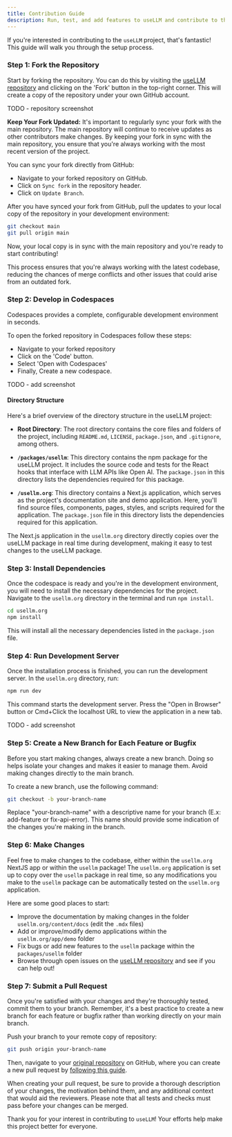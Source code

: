 ```yaml
---
title: Contribution Guide
description: Run, test, and add features to useLLM and contribute to the project!
---
```


If you're interested in contributing to the `useLLM` project, that's fantastic!
This guide will walk you through the setup process.



### Step 1: Fork the Repository

Start by forking the repository. You can do this by visiting the
[useLLM repository](https://github.com/usellm/usellm) and clicking on the 'Fork'
button in the top-right corner. This will create a copy of the repository
under your own GitHub account.

TODO - repository screenshot

**Keep Your Fork Updated:** It's important to regularly sync your fork with the main repository. 
The main repository will continue to receive updates as other contributors make changes. 
By keeping your fork in sync with the main repository, you ensure that you're always working 
with the most recent version of the project.

You can sync your fork directly from GitHub:

- Navigate to your forked repository on GitHub.
- Click on `Sync fork` in the repository header.
- Click on `Update Branch`.

After you have synced your fork from GitHub, pull the updates to your local copy 
of the repository in your development environment:

```bash
git checkout main
git pull origin main
```

Now, your local copy is in sync with the main repository  and you're ready to start contributing!

This process ensures that you're always working with the latest codebase, reducing the chances 
of merge conflicts and other issues that could arise from an outdated fork.


### Step 2: Develop in Codespaces

Codespaces provides a complete, configurable development environment in seconds.

To open the forked repository in Codespaces follow these steps: 
- Navigate to your forked repository
- Click on the 'Code' button. 
- Select 'Open with Codespaces'
- Finally, Create a new codespace.

TODO - add screenshot

#### Directory Structure

Here's a brief overview of the directory structure in the useLLM project:

- **Root Directory**: The root directory contains the core files and folders of the project,
  including `README.md`, `LICENSE`, `package.json`, and `.gitignore`, among others.

- **`/packages/usellm`**: This directory contains the npm package for the useLLM project.
  It includes the source code and tests for the React hooks that interface with LLM APIs
  like Open AI. The `package.json` in this directory lists the dependencies required for
  this package.

- **`/usellm.org`**: This directory contains a Next.js application, which serves as the
  project's documentation site and demo application. Here, you'll find source files,
  components, pages, styles, and scripts required for the application. The `package.json`
  file in this directory lists the dependencies required for this application.

The Next.js application in the `usellm.org` directory directly copies over the useLLM
package in real time during development, making it easy to test changes to the useLLM package.

### Step 3: Install Dependencies

Once the codespace is ready and you're in the development environment, you will need
to install the necessary dependencies for the project. Navigate to the `usellm.org`
directory in the terminal and run `npm install`.

```bash
cd usellm.org
npm install
```

This will install all the necessary dependencies listed in the `package.json` file.

### Step 4: Run Development Server

Once the installation process is finished, you can run the development server.
In the `usellm.org` directory, run:

```bash
npm run dev
```

This command starts the development server. Press the "Open in Browser" button or Cmd+Click
the localhost URL to view the application in a new tab.

TODO - add screenshot

### Step 5: Create a New Branch for Each Feature or Bugfix

Before you start making changes, always create a new branch. Doing so helps isolate your changes 
and makes it easier to manage them. Avoid making changes directly to the main branch.

To create a new branch, use the following command:

```bash
git checkout -b your-branch-name
```
Replace "your-branch-name" with a descriptive name for your branch (E.x: add-feature or fix-api-error). 
This name should provide some indication of the changes you're making in the branch.


### Step 6: Make Changes

Feel free to make changes to the codebase, either within the `usellm.org` NextJS app or within
the `usellm` package! The `usellm.org` application is set up to copy over the `usellm` package
in real time, so any modifications you make to the `usellm` package can be automatically
tested on the `usellm.org` application.

Here are some good places to start:

- Improve the documentation by making changes in the folder `usellm.org/content/docs` (edit the `.mdx` files)
- Add or improve/modify demo applications within the `usellm.org/app/demo` folder
- Fix bugs or add new features to the `usellm` package within the `packages/usellm` folder
- Browse through open issues on the [useLLM repository](https://github.com/usellm/usellm/issues) and see if you can help out!

### Step 7: Submit a Pull Request

Once you're satisfied with your changes and they're thoroughly tested, commit them to your
branch. Remember, it's a best practice to create a new branch for each feature or bugfix 
rather than working directly on your main branch.

Push your branch to your remote copy of repository:

```bash
git push origin your-branch-name
```

Then, navigate to your [original repository](https://usellm.org/usellm) on GitHub, 
where you can create a new pull request by [following this guide](https://docs.github.com/en/pull-requests/collaborating-with-pull-requests/proposing-changes-to-your-work-with-pull-requests/creating-a-pull-request-from-a-fork).

When creating your pull request, be sure to provide a thorough description of your 
changes, the motivation behind them, and any additional context that would aid the 
reviewers. Please note that all tests and checks must pass before your changes can be merged.

Thank you for your interest in contributing to `useLLM`! Your efforts help make this project better for everyone.

